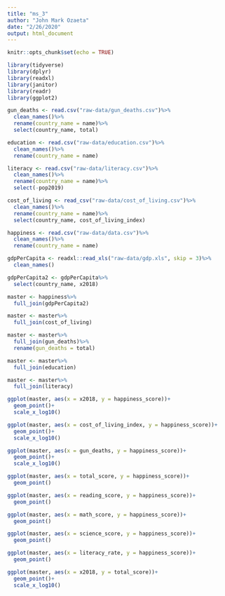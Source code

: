 ```yaml
---
title: "ms_3"
author: "John Mark Ozaeta"
date: "2/26/2020"
output: html_document
---
```


```r
knitr::opts_chunk$set(echo = TRUE)

library(tidyverse)
library(dplyr)
library(readxl)
library(janitor)
library(readr)
library(ggplot2)

gun_deaths <- read.csv("raw-data/gun_deaths.csv")%>%
  clean_names()%>%
  rename(country_name = name)%>%
  select(country_name, total)

education <- read.csv("raw-data/education.csv")%>%
  clean_names()%>%
  rename(country_name = name)

literacy <- read.csv("raw-data/literacy.csv")%>%
  clean_names()%>%
  rename(country_name = name)%>%
  select(-pop2019)

cost_of_living <- read_csv("raw-data/cost_of_living.csv")%>%
  clean_names()%>%
  rename(country_name = name)%>%
  select(country_name, cost_of_living_index)

happiness <- read.csv("raw-data/data.csv")%>%
  clean_names()%>%
  rename(country_name = name)

gdpPerCapita <- readxl::read_xls("raw-data/gdp.xls", skip = 3)%>%
  clean_names()

gdpPerCapita2 <- gdpPerCapita%>%
  select(country_name, x2018)

master <- happiness%>%
  full_join(gdpPerCapita2)

master <- master%>%
  full_join(cost_of_living)

master <- master%>%
  full_join(gun_deaths)%>%
  rename(gun_deaths = total)

master <- master%>%
  full_join(education)

master <- master%>%
  full_join(literacy)
```


```r
ggplot(master, aes(x = x2018, y = happiness_score))+
  geom_point()+
  scale_x_log10()

ggplot(master, aes(x = cost_of_living_index, y = happiness_score))+
  geom_point()+
  scale_x_log10()

ggplot(master, aes(x = gun_deaths, y = happiness_score))+
  geom_point()+
  scale_x_log10()

ggplot(master, aes(x = total_score, y = happiness_score))+
  geom_point()

ggplot(master, aes(x = reading_score, y = happiness_score))+
  geom_point()

ggplot(master, aes(x = math_score, y = happiness_score))+
  geom_point()

ggplot(master, aes(x = science_score, y = happiness_score))+
  geom_point()

ggplot(master, aes(x = literacy_rate, y = happiness_score))+
  geom_point()

ggplot(master, aes(x = x2018, y = total_score))+
  geom_point()+
  scale_x_log10()

```

